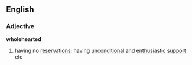 ==English==
===Adjective===
'''wholehearted'''
#having no [[reservation]]s; having [[unconditional]] and [[enthusiastic]] [[support]] etc